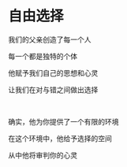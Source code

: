 # 自由选择

我们的父亲创造了每一个人

每一个都是独特的个体

他赋予我们自己的思想和心灵

让我们在对与错之间做出选择

<br />

确实，他为你提供了一个有限的环境

在这个环境中，他给予选择的空间

从中他将审判你的心灵

<p></p>